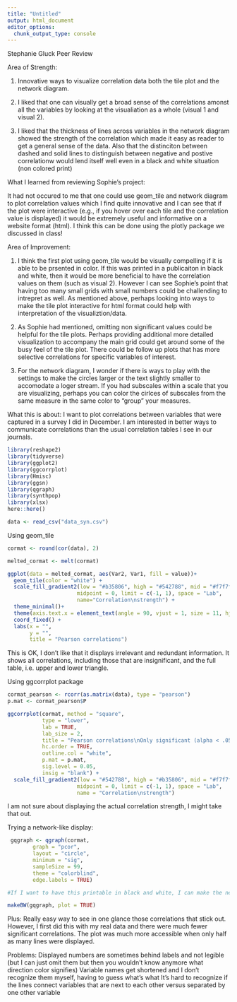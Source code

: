 ```yaml
---
title: "Untitled"
output: html_document
editor_options: 
  chunk_output_type: console
---
```


Stephanie Gluck Peer Review 

Area of Strength:

1) Innovative ways to visualize correlation data both the tile plot and the network diagram.

2) I liked that one can visually get a broad sense of the correlations amonst all the variables by looking at the visualiation as a whole (visual 1 and visual 2). 

3) I liked that the thickness of lines across variables in the network diagram showed the strength of the correlation which made it easy as reader to get a general sense of the data. Also that the distinciton between dashed and solid lines to distinguish between negative and postive correlationw would lend itself well even in a black and white situation (non colored print)

What I learned from reviewing Sophie's project: 

It had not occured to me that one could use geom_tile and network diagram to plot correlation values which I find quite innovative and I can see that if the plot were interactive (e.g., if you hover over each tile and the correlation value is displayed) it would be extremely useful and informative on a website format (html). I think this can be done using the plotly package we discussed in class! 

Area of Improvement: 

1) I think the first plot using geom_tile would be visually compelling if it is able to be prsented in color. If this was printed in a publicaiton in black and white, then it would be more beneficial to have the correlation values on them (such as visual 2). However I can see Sophie's point that having too many small grids with small numbers could be challending to intrepret as well. As mentioned above, perhaps looking into ways to make the tile plot interactive for html format could help with interpretation of the visualiztion/data.

2) As Sophie had mentioned, omitting non significant values could be helpful for the tile plots. Perhaps providing additional more detailed visualization to accompany the main grid could get around some of the busy feel of the tile plot. There could be follow up plots that has more selective correlations for specific variables of interest. 

3) For the network diagram, I wonder if there is ways to play with the settings to make the circles larger or the text slightly smaller to accomodate a loger stream. If you had subscales within a scale that you are visualizing, perhaps you can color the cirlces of subscales from the same measure in the same color to "group" your measures. 


What this is about:
I want to plot correlations between variables that were captured in a survey I did in December. I am interested in better ways to communicate correlations than the usual correlation tables I see in our journals.

```r

library(reshape2)
library(tidyverse)
library(ggplot2)
library(ggcorrplot)
library(Hmisc)
library(ggsn)
library(qgraph)
library(synthpop)
library(xlsx)
here::here()

data <- read_csv("data_syn.csv")

```

Using geom_tile

```r

cormat <- round(cor(data), 2)

melted_cormat <- melt(cormat)

ggplot(data = melted_cormat, aes(Var2, Var1, fill = value))+
  geom_tile(color = "white") +
  scale_fill_gradient2(low = "#b35806", high = "#542788", mid = "#f7f7f7", 
                      midpoint = 0, limit = c(-1, 1), space = "Lab", 
                      name="Correlation\nstrength") +
  theme_minimal()+ 
  theme(axis.text.x = element_text(angle = 90, vjust = 1, size = 11, hjust = 1)) + 
  coord_fixed() +
  labs(x = "",
       y = "",
       title = "Pearson correlations")

```

This is OK, I don't like that it displays irrelevant and redundant information. It shows all correlations, including those that are insignificant, and the full table, i.e. upper and lower triangle. 

Using ggcorrplot package 

```r

cormat_pearson <- rcorr(as.matrix(data), type = "pearson")
p.mat <- cormat_pearson$P

ggcorrplot(cormat, method = "square", 
           type = "lower", 
           lab = TRUE,
           lab_size = 2,
           title = "Pearson correlations\nOnly significant (alpha < .05) correlations shown",
           hc.order = TRUE,
           outline.col = "white",
           p.mat = p.mat,
           sig.level = 0.05,
           insig = "blank") + 
  scale_fill_gradient2(low = "#542788", high = "#b35806", mid = "#f7f7f7", 
                      midpoint = 0, limit = c(-1, 1), space = "Lab", 
                      name = "Correlation\nstrength")

```

I am not sure about displaying the actual correlation strength, I might take that out.


Trying a network-like display:

```r

 gqgraph <- qgraph(cormat, 
        graph = "pcor", 
        layout = "circle", 
        minimum = "sig", 
        sampleSize = 99, 
        theme = "colorblind",
        edge.labels = TRUE)

#If I want to have this printable in black and white, I can make the negative lines dashed

makeBW(gqgraph, plot = TRUE)

```

Plus: 
Really easy way to see in one glance those correlations that stick out. However, I first did this with my real data and there were much fewer significant correlations. The plot was much more accessible when only half as many lines were displayed. 

Problems: 
Displayed numbers are sometimes behind labels and not legible (but I can just omit them but then you wouldn't know anymore what direction color signifies)
Variable names get shortened and I don't recognize them myself, having to guess what's what
It's hard to recognize if the lines connect variables that are next to each other versus separated by one other variable 


